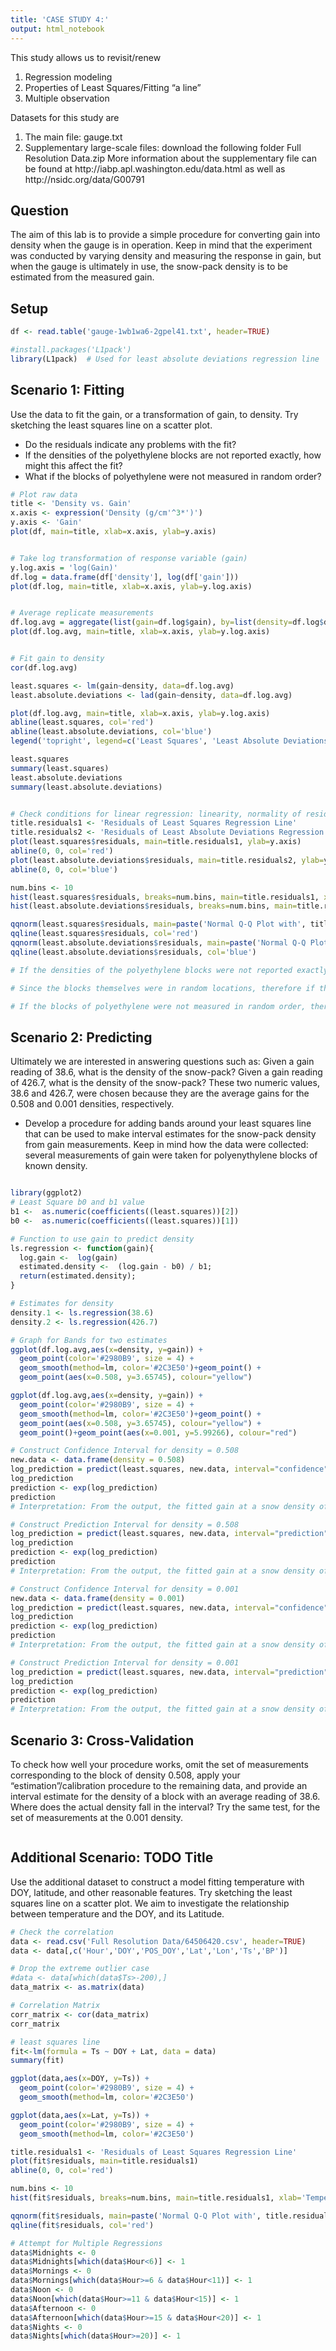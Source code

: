 ```yaml
---
title: 'CASE STUDY 4:'
output: html_notebook
---
```


This study allows us to revisit/renew

1. Regression modeling
2. Properties of Least Squares/Fitting "a line"
3. Multiple observation

Datasets for this study are

1. The main file: gauge.txt
2. Supplementary large-scale files: download the following folder Full Resolution Data.zip More information about the supplementary file can be found at http://iabp.apl.washington.edu/data.html as well as http://nsidc.org/data/G00791


## Question
The aim of this lab is to provide a simple procedure for converting gain into density when the gauge is in operation. Keep in mind that the experiment was conducted by varying density and measuring the response in gain, but when the gauge is ultimately in use, the snow-pack density is to be estimated from the measured gain.


## Setup
```r
df <- read.table('gauge-1wb1wa6-2gpel41.txt', header=TRUE)

#install.packages('L1pack')
library(L1pack)  # Used for least absolute deviations regression line
```


## Scenario 1: Fitting
Use the data to fit the gain, or a transformation of gain, to density. Try sketching the least squares line on a scatter plot.

* Do the residuals indicate any problems with the fit?
* If the densities of the polyethylene blocks are not reported exactly, how might this affect the fit?
* What if the blocks of polyethylene were not measured in random order?
```r
# Plot raw data
title <- 'Density vs. Gain'
x.axis <- expression('Density (g/cm'^3*')')
y.axis <- 'Gain'
plot(df, main=title, xlab=x.axis, ylab=y.axis)


# Take log transformation of response variable (gain)
y.log.axis = 'log(Gain)'
df.log = data.frame(df['density'], log(df['gain']))
plot(df.log, main=title, xlab=x.axis, ylab=y.log.axis)


# Average replicate measurements
df.log.avg = aggregate(list(gain=df.log$gain), by=list(density=df.log$density), FUN=mean)
plot(df.log.avg, main=title, xlab=x.axis, ylab=y.log.axis)


# Fit gain to density
cor(df.log.avg)

least.squares <- lm(gain~density, data=df.log.avg)
least.absolute.deviations <- lad(gain~density, data=df.log.avg)

plot(df.log.avg, main=title, xlab=x.axis, ylab=y.log.axis)
abline(least.squares, col='red')
abline(least.absolute.deviations, col='blue')
legend('topright', legend=c('Least Squares', 'Least Absolute Deviations'), col=c('red', 'blue'), lty=1);

least.squares
summary(least.squares)
least.absolute.deviations
summary(least.absolute.deviations)


# Check conditions for linear regression: linearity, normality of residuals, constant variability
title.residuals1 <- 'Residuals of Least Squares Regression Line'
title.residuals2 <- 'Residuals of Least Absolute Deviations Regression Line'
plot(least.squares$residuals, main=title.residuals1, ylab=y.axis)
abline(0, 0, col='red')
plot(least.absolute.deviations$residuals, main=title.residuals2, ylab=y.axis)
abline(0, 0, col='blue')

num.bins <- 10
hist(least.squares$residuals, breaks=num.bins, main=title.residuals1, xlab=y.axis, col='red')
hist(least.absolute.deviations$residuals, breaks=num.bins, main=title.residuals2, xlab=y.axis, col='blue')

qqnorm(least.squares$residuals, main=paste('Normal Q-Q Plot with', title.residuals1), cex.main=1)
qqline(least.squares$residuals, col='red')
qqnorm(least.absolute.deviations$residuals, main=paste('Normal Q-Q Plot with', title.residuals2), cex.main=1)
qqline(least.absolute.deviations$residuals, col='blue')

# If the densities of the polyethylene blocks were not reported exactly, not only would we not know the density of our snow, our explanatory variable, but we could also retrieve inaccurate data for the gain from the photons. It is possible that if the density of the snow was not properly reported, our whole data set would be flawed and we could arrive at a calibration procedure different from what we would have wanted.

# Since the blocks themselves were in random locations, therefore if the measurement were not taken randomly, then it might happen that the measurements might be taken in a only specific area and thus causing bias.

# If the blocks of polyethylene were not measured in random order, there could be a dependence on the measurements of the snow densities, and our data would not be i.i.d. If we handpicked which blocks to measure or picked them in a predetermined order, the density of the snow blocks could influence how the gain was recorded for each block of snow and also produce inaccurate results.
```


## Scenario 2: Predicting
Ultimately we are interested in answering questions such as: Given a gain reading of 38.6, what is the density of the snow-pack? Given a gain reading of 426.7, what is the density of the snow-pack? These two numeric values, 38.6 and 426.7, were chosen because they are the average gains for the 0.508 and 0.001 densities, respectively.

* Develop a procedure for adding bands around your least squares line that can be used to make interval estimates for the snow-pack density from gain measurements. Keep in mind how the data were collected: several measurements of gain were taken for polyenythylene blocks of known density.
```r

```

```r
library(ggplot2)
# Least Square b0 and b1 value
b1 <-  as.numeric(coefficients((least.squares))[2])
b0 <-  as.numeric(coefficients((least.squares))[1])

# Function to use gain to predict density 
ls.regression <- function(gain){
  log.gain <-  log(gain)
  estimated.density <-  (log.gain - b0) / b1;
  return(estimated.density);
}

# Estimates for density
density.1 <- ls.regression(38.6)
density.2 <- ls.regression(426.7)

# Graph for Bands for two estimates
ggplot(df.log.avg,aes(x=density, y=gain)) + 
  geom_point(color='#2980B9', size = 4) + 
  geom_smooth(method=lm, color='#2C3E50')+geom_point() +
  geom_point(aes(x=0.508, y=3.65745), colour="yellow") 

ggplot(df.log.avg,aes(x=density, y=gain)) + 
  geom_point(color='#2980B9', size = 4) + 
  geom_smooth(method=lm, color='#2C3E50')+geom_point() +
  geom_point(aes(x=0.508, y=3.65745), colour="yellow") +
  geom_point()+geom_point(aes(x=0.001, y=5.99266), colour="red")

# Construct Confidence Interval for density = 0.508
new.data <- data.frame(density = 0.508)
log_prediction = predict(least.squares, new.data, interval="confidence")
log_prediction
prediction <- exp(log_prediction)
prediction
# Interpretation: From the output, the fitted gain at a snow density of 0.508 (g/cm'^3*') is around 38.76. The confidence interval of (36.296, 41.3963) signifies the range in which the true population parameter lies at a 95% level of confidence.

# Construct Prediction Interval for density = 0.508
log_prediction = predict(least.squares, new.data, interval="prediction")
log_prediction
prediction <- exp(log_prediction)
prediction
# Interpretation: From the output, the fitted gain at a snow density of 0.508 (g/cm'^3*') is around 38.76. The prediction interval is (32.7544, 45.87231).

# Construct Confidence Interval for density = 0.001
new.data <- data.frame(density = 0.001)
log_prediction = predict(least.squares, new.data, interval="confidence")
log_prediction
prediction <- exp(log_prediction)
prediction
# Interpretation: From the output, the fitted gain at a snow density of 0.508 (g/cm'^3*') is around 400.4783. The confidence interval of (365.3647, 438.9665) signifies the range in which the true population parameter lies at a 95% level of confidence.

# Construct Prediction Interval for density = 0.001
log_prediction = predict(least.squares, new.data, interval="prediction")
log_prediction
prediction <- exp(log_prediction)
prediction
# Interpretation: From the output, the fitted gain at a snow density of 0.508 (g/cm'^3*') is around 400.4783. The prediction interval is (334.4508, 479.541).

```


## Scenario 3: Cross-Validation
To check how well your procedure works, omit the set of measurements corresponding to the block of density 0.508, apply your "estimation"/calibration procedure to the remaining data, and provide an interval estimate for the density of a block with an average reading of 38.6. Where does the actual density fall in the interval? Try the same test, for the set of measurements at the 0.001 density.
```r

```


## Additional Scenario: TODO Title
Use the additional dataset to construct a model fitting temperature with DOY, latitude, and other reasonable features. Try sketching the least squares line on a scatter plot. We aim to investigate the relationship between temperature and the DOY, and its Latitude.
```r
# Check the correlation
data <- read.csv('Full Resolution Data/64506420.csv', header=TRUE)
data <- data[,c('Hour','DOY','POS_DOY','Lat','Lon','Ts','BP')]

# Drop the extreme outlier case
#data <- data[which(data$Ts>-200),]
data_matrix <- as.matrix(data)

# Correlation Matrix
corr_matrix <- cor(data_matrix)
corr_matrix
```
```r
# least squares line
fit<-lm(formula = Ts ~ DOY + Lat, data = data)
summary(fit)

ggplot(data,aes(x=DOY, y=Ts)) + 
  geom_point(color='#2980B9', size = 4) + 
  geom_smooth(method=lm, color='#2C3E50')

ggplot(data,aes(x=Lat, y=Ts)) + 
  geom_point(color='#2980B9', size = 4) + 
  geom_smooth(method=lm, color='#2C3E50')

title.residuals1 <- 'Residuals of Least Squares Regression Line'
plot(fit$residuals, main=title.residuals1)
abline(0, 0, col='red')

num.bins <- 10
hist(fit$residuals, breaks=num.bins, main=title.residuals1, xlab='Temperature', col='red')

qqnorm(fit$residuals, main=paste('Normal Q-Q Plot with', title.residuals1), cex.main=1)
qqline(fit$residuals, col='red')
```

```r
# Attempt for Multiple Regressions
data$Midnights <- 0
data$Midnights[which(data$Hour<6)] <- 1
data$Mornings <- 0
data$Mornings[which(data$Hour>=6 & data$Hour<11)] <- 1 
data$Noon <- 0
data$Noon[which(data$Hour>=11 & data$Hour<15)] <- 1
data$Afternoon <- 0
data$Afternoon[which(data$Hour>=15 & data$Hour<20)] <- 1
data$Nights <- 0
data$Nights[which(data$Hour>=20)] <- 1
```